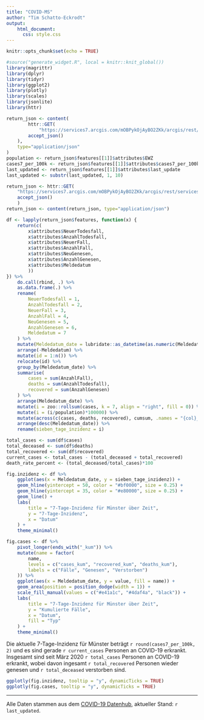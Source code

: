 ```yaml
---
title: "COVID-MS"
author: "Tim Schatto-Eckrodt"
output: 
    html_document:
      css: style.css
---
```


```r
knitr::opts_chunk$set(echo = TRUE)
```

```r
#source("generate_widget.R", local = knitr::knit_global())
library(magrittr)
library(dplyr)
library(tidyr)
library(ggplot2)
library(plotly)
library(scales)
library(jsonlite)
library(httr)

return_json <- content(
        httr::GET(
            "https://services7.arcgis.com/mOBPykOjAyBO2ZKk/arcgis/rest/services/RKI_Landkreisdaten/FeatureServer/0/query?where=AGS%20%3D%20'05515'&outFields=death_rate,cases,deaths,cases_per_100k,cases_per_population,county,last_update,cases7_per_100k,recovered,BL,EWZ&returnGeometry=false&outSR=4326&f=json",
        accept_json()
    ),
    type="application/json"
)
population <- return_json$features[[1]]$attributes$EWZ
cases7_per_100k <- return_json$features[[1]]$attributes$cases7_per_100k
last_updated <- return_json$features[[1]]$attributes$last_update
last_updated <- substr(last_updated, 1, 10)

return_json <- httr::GET(
    "https://services7.arcgis.com/mOBPykOjAyBO2ZKk/arcgis/rest/services/RKI_COVID19/FeatureServer/0/query?where=IdLandkreis%20%3D%20'05515'&outFields=Landkreis,AnzahlFall,AnzahlTodesfall,IdLandkreis,NeuerFall,NeuerTodesfall,Refdatum,NeuGenesen,AnzahlGenesen,Meldedatum,Datenstand&returnGeometry=false&outSR=4326&f=json",
    accept_json()
    )
return_json <- content(return_json, type="application/json")

df <- lapply(return_json$features, function(x) {
    return(c(
        x$attributes$NeuerTodesfall,
        x$attributes$AnzahlTodesfall, 
        x$attributes$NeuerFall,
        x$attributes$AnzahlFall,
        x$attributes$NeuGenesen,
        x$attributes$AnzahlGenesen,
        x$attributes$Meldedatum
        ))
}) %>% 
    do.call(rbind, .) %>% 
    as.data.frame(.) %>% 
    rename(
        NeuerTodesfall = 1,
        AnzahlTodesfall = 2,
        NeuerFall = 3, 
        AnzahlFall = 4,
        NeuGenesen = 5,
        AnzahlGenesen = 6,
        Meldedatum = 7
    ) %>% 
    mutate(Meldedatum_date = lubridate::as_datetime(as.numeric(Meldedatum/1000))) %>% 
    arrange(-Meldedatum) %>% 
    mutate(id = 1:n()) %>% 
    relocate(id) %>% 
    group_by(Meldedatum_date) %>% 
    summarise(
        cases = sum(AnzahlFall),
        deaths = sum(AnzahlTodesfall),
        recovered = sum(AnzahlGenesen)
    ) %>% 
    arrange(Meldedatum_date) %>% 
    mutate(i = zoo::rollsum(cases, k = 7, align = "right", fill = 0)) %>% 
    mutate(i = (i/population)*100000) %>% 
    mutate(across(c(cases, deaths, recovered), cumsum, .names = "{col}_kum")) %>% 
    arrange(desc(Meldedatum_date)) %>% 
    rename(sieben_tage_inzidenz = i)

total_cases <- sum(df$cases)
total_deceased <- sum(df$deaths)
total_recovered <- sum(df$recovered)
current_cases <- total_cases - (total_deceased + total_recovered)
death_rate_percent <- (total_deceased/total_cases)*100

fig.inzidenz <- df %>% 
    ggplot(aes(x = Meldedatum_date, y = sieben_tage_inzidenz)) +
    geom_hline(yintercept = 50, color = "#bf0000", size = 0.25) +
    geom_hline(yintercept = 35, color = "#e80000", size = 0.25) +
    geom_line() +
    labs(
        title = "7-Tage-Inzidenz für Münster über Zeit",
        y = "7-Tage-Inzidenz",
        x = "Datum"
    ) +
    theme_minimal()

fig.cases <- df %>% 
    pivot_longer(ends_with("_kum")) %>% 
    mutate(name = factor(
        name, 
        levels = c("cases_kum", "recovered_kum", "deaths_kum"),
        labels = c("Fälle", "Genesen", "Verstorben")
    )) %>% 
    ggplot(aes(x = Meldedatum_date, y = value, fill = name)) +
    geom_area(position = position_dodge(width = 1)) +
    scale_fill_manual(values = c("#e41a1c", "#4daf4a", "black")) +
    labs(
        title = "7-Tage-Inzidenz für Münster über Zeit",
        y = "Kumulierte Fälle",
        x = "Datum",
        fill = "Typ"
    ) +
    theme_minimal()
```

Die aktuelle 7-Tage-Inzidenz für Münster beträgt ```r round(cases7_per_100k, 2)``` und es sind gerade ```r current_cases``` Personen an COVID-19 erkrankt. Insgesamt sind seit März 2020 ```r total_cases``` Personen an COVID-19 erkrankt, wobei davon ingesamt ```r total_recovered``` Personen wieder genesen und ```r total_deceased``` verstorben sind.

```r
ggplotly(fig.inzidenz, tooltip = "y", dynamicTicks = TRUE)
ggplotly(fig.cases, tooltip = "y", dynamicTicks = TRUE)
```
<hr>
Alle Daten stammen aus dem [COVID-19 Datenhub](https://npgeo-corona-npgeo-de.hub.arcgis.com), aktueller Stand: `r last_updated`.